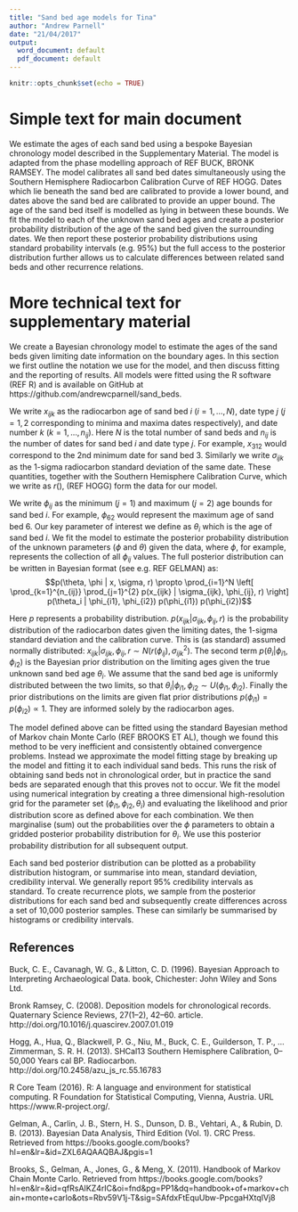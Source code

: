 ```yaml
---
title: "Sand bed age models for Tina"
author: "Andrew Parnell"
date: "21/04/2017"
output:
  word_document: default
  pdf_document: default
---
```


```r
knitr::opts_chunk$set(echo = TRUE)
```

# Simple text for main document

We estimate the ages of each sand bed using a bespoke Bayesian chronology model described in the Supplementary Material. The model is adapted from the phase modelling approach of REF BUCK, BRONK RAMSEY. The model calibrates all sand bed dates simultaneously using the Southern Hemisphere Radiocarbon Calibration Curve of REF HOGG. Dates which lie beneath the sand bed are calibrated to provide a lower bound, and dates above the sand bed are calibrated to provide an upper bound. The age of the sand bed itself is modelled as lying in between these bounds. We fit the model to each of the unknown sand bed ages and create a posterior probability distribution of the age of the sand bed given the surrounding dates. We then report these posterior probability distributions using standard probability intervals (e.g. 95\%) but the full access to the posterior distribution further allows us to calculate differences between related sand beds and other recurrence relations.

# More technical text for supplementary material

We create a Bayesian chronology model to estimate the ages of the sand beds given limiting date information on the boundary ages. In this section we first outline the notation we use for the model, and then discuss fitting and the reporting of results. All models were fitted using the R software (REF R) and is available on GitHub at https://github.com/andrewcparnell/sand_beds.

We write $x_{ijk}$ as the radiocarbon age of sand bed $i$ ($i=1,\ldots,N$), date type $j$ ($j=1, 2$ corresponding to minima and maxima dates respectively), and date number $k$ ($k = 1, \ldots, n_{ij}$). Here $N$ is the total number of sand beds and $n_{ij}$ is the number of dates for sand bed $i$ and date type $j$. For example, $x_{312}$ would correspond to the 2nd minimum date for sand bed 3. Similarly we write $\sigma_{ijk}$ as the 1-sigma radiocarbon standard deviation of the same date. These quantities, together with the Southern Hemisphere Calibration Curve, which we write as $r()$, (REF HOGG) form the data for our model. 

We write $\phi_{ij}$ as the minimum ($j=1$) and maximum ($j=2$) age bounds for sand bed $i$. For example, $\phi_{62}$ would represent the maximum age of sand bed 6. Our key parameter of interest we define as $\theta_i$ which is the age of sand bed $i$. We fit the model to estimate the posterior probability distribution of the unknown parameters ($\phi$ and $\theta$) given the data, where $\phi$, for example, represents the collection of all $\phi_{ij}$ values. The full posterior distribution can be written in Bayesian format (see e.g. REF GELMAN) as:
$$p(\theta, \phi | x, \sigma, r) \propto \prod_{i=1}^N \left[ \prod_{k=1}^{n_{ij}} \prod_{j=1}^{2} p(x_{ijk} | \sigma_{ijk}, \phi_{ij}, r) \right] p(\theta_i | \phi_{i1}, \phi_{i2}) p(\phi_{i1}) p(\phi_{i2})$$

Here $p$ represents a probability distribution. $p(x_{ijk} | \sigma_{ijk}, \phi_{ij}, r)$ is the probability distribution of the radiocarbon dates given the limiting dates, the 1-sigma standard deviation and the calibration curve. This is (as standard) assumed normally distributed: $x_{ijk} | \sigma_{ijk}, \phi_{ij}, r \sim N(r(\phi_{ij}), \sigma_{ijk}^2)$. The second term $p(\theta_i | \phi_{i1}, \phi_{i2})$ is the Bayesian prior distribution on the limiting ages given the true unknown sand bed age $\theta_i$. We assume that the sand bed age is uniformly distributed between the two limits, so that $\theta_i | \phi_{i1}, \phi_{i2} \sim U(\phi_{i1}, \phi_{i2})$. Finally the prior distributions on the limits are given flat prior distributions $p(\phi_{i1}) = p(\phi_{i2}) \propto 1$. They are informed solely by the radiocarbon ages.

The model defined above can be fitted using the standard Bayesian method of Markov chain Monte Carlo (REF BROOKS ET AL), though we found this method to be very inefficient and consistently obtained convergence problems. Instead we approximate the model fitting stage by breaking up the model and fitting it to each individual sand beds. This runs the risk of obtaining sand beds not in chronological order, but in practice the sand beds are separated enough that this proves not to occur. We fit the model using numerical integration by creating a three dimensional high-resolution grid for the parameter set $(\phi_{i1}, \phi_{i2}, \theta_i)$ and evaluating the likelihood and prior distribution score as defined above for each combination. We then marginalise (sum) out the probabilities over the $\phi$ parameters to obtain a gridded posterior probability distribution for $\theta_i$. We use this posterior probability distribution for all subsequent output.

Each sand bed posterior distribution can be plotted as a probability distribution histogram, or summarise into mean, standard deviation, credibility interval. We generally report 95\% credibility intervals as standard. To create recurrence plots, we sample from the posterior distributions for each sand bed and subsequently create differences across a set of 10,000 posterior samples. These can similarly be summarised by histograms or credibility intervals. 

## References

Buck, C. E., Cavanagh, W. G., & Litton, C. D. (1996). Bayesian Approach to Interpreting Archaeological Data. book, Chichester: John Wiley and Sons Ltd.

Bronk Ramsey, C. (2008). Deposition models for chronological records. Quaternary Science Reviews, 27(1–2), 42–60. article. http://doi.org/10.1016/j.quascirev.2007.01.019

Hogg, A., Hua, Q., Blackwell, P. G., Niu, M., Buck, C. E., Guilderson, T. P., … Zimmerman, S. R. H. (2013). SHCal13 Southern Hemisphere Calibration, 0–50,000 Years cal BP. Radiocarbon. http://doi.org/10.2458/azu_js_rc.55.16783

R Core Team (2016). R: A language and environment for statistical computing. R
  Foundation for Statistical Computing, Vienna, Austria. URL https://www.R-project.org/.

Gelman, A., Carlin, J. B., Stern, H. S., Dunson, D. B., Vehtari, A., & Rubin, D. B. (2013). Bayesian Data Analysis, Third Edition (Vol. 1). CRC Press. Retrieved from https://books.google.com/books?hl=en&lr=&id=ZXL6AQAAQBAJ&pgis=1

Brooks, S., Gelman, A., Jones, G., & Meng, X. (2011). Handbook of Markov Chain Monte Carlo. Retrieved from https://books.google.com/books?hl=en&lr=&id=qfRsAIKZ4rIC&oi=fnd&pg=PP1&dq=handbook+of+markov+chain+monte+carlo&ots=Rbv59V1j-T&sig=SAfdxFtEquUbw-PpcgaHXtqIVj8